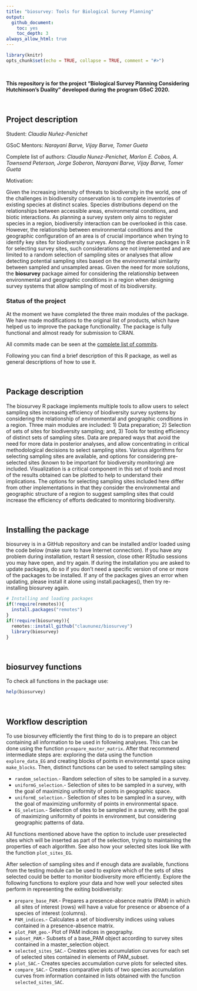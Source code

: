 ```yaml
---
title: "biosurvey: Tools for Biological Survey Planning"
output: 
  github_document:
    toc: yes
    toc_depth: 3
always_allow_html: true
---
```


```r
library(knitr)
opts_chunk$set(echo = TRUE, collapse = TRUE, comment = "#>")
```

<br>

**This repository is for the project "Biological Survey Planning Considering Hutchinson’s Duality" developed during the program GSoC 2020.**

<br>

## Project description

Student: *Claudia Nuñez-Penichet*

GSoC Mentors: *Narayani Barve, Vijay Barve, Tomer Gueta*

Complete list of authors: *Claudia Nunez-Penichet, Marlon E. Cobos, A. Townsend Peterson, Jorge Soberon, Narayani Barve, Vijay Barve, Tomer Gueta*

Motivation:

Given the increasing intensity of threats to biodiversity in the world, one of the challenges in biodiversity conservation is to complete inventories of existing species at distinct scales. Species distributions depend on the relationships between accessible areas, environmental conditions, and biotic interactions. As planning a survey system only aims to register species in a region, biodiversity interaction can be overlooked in this case. However, the relationship between environmental conditions and the geographic configuration of an area is of crucial importance when trying to identify key sites for biodiversity surveys.  Among the diverse packages in R for selecting survey sites,  such considerations are not implemented and are limited to a random selection of sampling sites or analyses that allow detecting potential sampling sites based on the environmental similarity between sampled and unsampled areas. Given the need for more solutions, the  **biosurvey** package aimed for considering the relationship between environmental and geographic conditions in a region when designing survey systems that allow sampling of most of its biodiversity. 

### Status of the project

At the moment we have completed the three main modules of the package. We have made  modifications to the original list of products, which have helped us to improve the package functionality. The package is fully functional and almost ready for submission to CRAN. 

All commits made can be seen at the <a href="https://github.com/claununez/biosurvey/commits/master" target="_blank">complete list of commits</a>.


Following you can find a brief description of this R package, as well as general descriptions of how to use it.

<br>

## Package description

The biosurvey R package implements multiple tools to allow users to select sampling sites increasing efficiency of biodiversity survey systems by considering the relationship of environmental and geographic conditions in a region. Three main modules are included: 1) Data preparation; 2) Selection of sets of sites for biodiversity sampling; and, 3) Tools for testing efficiency of distinct sets of sampling sites. Data are prepared ways that avoid the need for more data in posterior analyses, and allow concentrating in critical methodological decisions to select sampling sites. Various algorithms for selecting sampling sites are available, and options for considering pre-selected sites (known to be important for biodiversity monitoring) are included. Visualization is a critical component in this set of tools and most of the results obtained can be plotted to help to understand their implications. The options for selecting sampling sites included here differ from other implementations in that they consider the environmental and geographic structure of a region to suggest sampling sites that could increase the efficiency of efforts dedicated to monitoring biodiversity.

<br>

## Installing the package

biosurvey is in a GitHub repository and can be installed and/or loaded using the code below (make sure to have Internet connection). If you have any problem during installation, restart R session, close other RStudio sessions you may have open, and try again. If during the installation you are asked to update packages, do so if you don't need a specific version of one or more of the packages to be installed. If any of the packages gives an error when updating, please install it alone using install.packages(), then try re-installing biosurvey again.

```r
# Installing and loading packages
if(!require(remotes)){
  install.packages("remotes")
}
if(!require(biosurvey)){
  remotes::install_github("claununez/biosurvey")
  library(biosurvey)
}
```

<br>

## biosurvey functions

To check all functions in the package use:

```r
help(biosurvey)
```

<br>

## Workflow description

To use biosurvey efficiently the first thing to do is to prepare an object containing all information to be used in following analyses. This can be done using the function `preapare_master_matrix`. After that recommend intermediate steps are: exploring the data using the function `explore_data_EG` and creating blocks of points in environmental space using `make_blocks`. Then, distinct functions can be used to select sampling sites:

- `random_selection`.- Random selection of sites to be sampled in a survey.
- `uniformG_selection`.- Selection of sites to be sampled in a survey, with the goal of maximizing uniformity of points in geographic space.
- `uniformE_selection`.- Selection of sites to be sampled in a survey, with the goal of maximizing uniformity of points in environmental space.
- `EG_seletion`.- Selection of sites to be sampled in a survey, with the goal of maximizing uniformity of points in environment, but considering geographic patterns of data. 

All functions mentioned above have the option to include user preselected sites which will be inserted as part of the selection, trying to maintaining the properties of each algorithm. See also how your selected sites look like with the function `plot_sites_EG`.

After selection of sampling sites and if enough data are available, functions from the testing module can be used to explore which of the sets of sites selected could be better to monitor biodiversity more efficiently. Explore the following functions to explore your data and how well your selected sites perform in representing the exiting boidiverisity:

- `prepare_base_PAM`.- Prepares a presence-absence matrix (PAM) in which all sites of interest (rows) will have a value for presence or absence of a species of interest (columns). 
- `PAM_indices`.- Calculates a set of biodiversity indices using values contained in a presence-absence matrix.
- `plot_PAM_geo`.- Plot of PAM indices in geography.
- `subset_PAM`.- Subsets of a base_PAM object according to survey sites contained in a master_selection object. 
- `selected_sites_SAC`.- Creates species accumulation curves for each set of selected sites contained in elements of PAM_subset.
- `plot_SAC`.- Creates species accumulation curve plots for selected sites. 
- `compare_SAC`.- Creates comparative plots of two species accumulation curves from information contained in lists obtained with the function `selected_sites_SAC`. 
